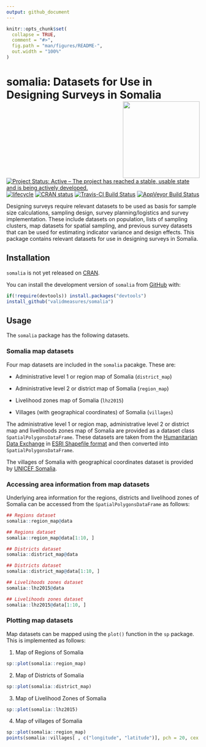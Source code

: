 ```yaml
---
output: github_document
---
```


<!-- README.md is generated from README.Rmd. Please edit that file -->

```r
knitr::opts_chunk$set(
  collapse = TRUE,
  comment = "#>",
  fig.path = "man/figures/README-",
  out.width = "100%"
)
```
# somalia: Datasets for Use in Designing Surveys in Somalia <img src="man/figures/somalia.png" width="200px" align="right" />

[![Project Status: Active – The project has reached a stable, usable state and is being actively developed.](https://www.repostatus.org/badges/latest/active.svg)](https://www.repostatus.org/#active)
[![lifecycle](https://img.shields.io/badge/lifecycle-maturing-blue.svg)](https://www.tidyverse.org/lifecycle/#maturing)
[![CRAN status](https://www.r-pkg.org/badges/version/somalia)](https://cran.r-project.org/package=somalia)
[![Travis-CI Build Status](https://travis-ci.org/validmeasures/somalia.svg?branch=master)](https://travis-ci.org/validmeasures/somalia)
[![AppVeyor Build Status](https://ci.appveyor.com/api/projects/status/github/validmeasures/somalia?branch=master&svg=true)](https://ci.appveyor.com/project/validmeasures/somalia)

Designing surveys require relevant datasets to be used as basis for sample size calculations, sampling design, survey planning/logistics and survey implementation. These include datasets on population, lists of sampling clusters, map datasets for spatial sampling, and previous survey datasets that can be used for estimating indicator variance and design effects. This package contains relevant datasets for use in designing surveys in Somalia.

## Installation

`somalia` is not yet released on [CRAN](https://cran.r-project.org).

You can install the development version of `somalia` from [GitHub](https://github.com/validmeasures/somalia) with:

```r
if(!require(devtools)) install.packages("devtools") 
install_github("validmeasures/somalia")
```

## Usage

The `somalia` package has the following datasets.

### Somalia map datasets

Four map datasets are included in the `somalia` pacakge. These are:

* Administrative level 1 or region map of Somalia (`district_map`)

* Administrative level 2 or district map of Somalia (`region_map`)

* Livelihood zones map of Somalia (`lhz2015`)

* Villages (with geographical coordinates) of Somalia (`villages`)

The administrative level 1 or region map, administrative level 2 or district map and livelihoods zones map of Somalia are provided as a dataset class `SpatialPolygonsDataFrame`. These datasets are taken from the [Humanitarian Data Exchange](https://data.humdata.org/dataset/somalia-administrative-boundaries) in [ESRI Shapefile format](https://support.esri.com/en/white-paper/279) and then converted into `SpatialPolygonsDataFrame`.

The villages of Somalia with geographical coordinates dataset is provided by [UNICEF Somalia](https://www.unicef.org/somalia/).

### Accessing area information from map datasets

Underlying area information for the regions, districts and livelihood zones of Somalia can be accessed from the `SpatialPolygonsDataFrame` as follows:

```r
## Regions dataset
somalia::region_map@data
```

```r
## Regions dataset
somalia::region_map@data[1:10, ]
```

```r
## Districts dataset
somalia::district_map@data
```

```r
## Districts dataset
somalia::district_map@data[1:10, ]
```

```r
## Livelihoods zones dataset
somalia::lhz2015@data
```

```r
## Livelihoods zones dataset
somalia::lhz2015@data[1:10, ]
```

### Plotting map datasets

Map datasets can be mapped using the `plot()` function in the `sp` package. This is implemented as follows:

1. Map of Regions of Somalia

```r
sp::plot(somalia::region_map)
```

2. Map of Districts of Somalia

```r
sp::plot(somalia::district_map)
```

3. Map of Livelihood Zones of Somalia

```r
sp::plot(somalia::lhz2015)
```

4. Map of villages of Somalia

```r
sp::plot(somalia::region_map)
points(somalia::villages[ , c("longitude", "latitude")], pch = 20, cex = 0.1, col = "darkgreen")
```
